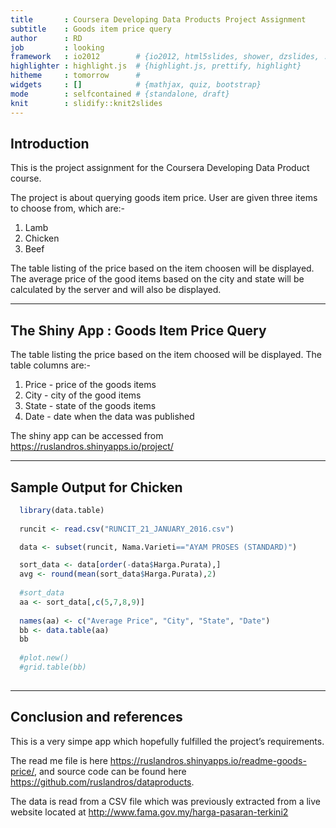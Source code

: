 ```yaml
---
title       : Coursera Developing Data Products Project Assignment
subtitle    : Goods item price query
author      : RD
job         : looking
framework   : io2012        # {io2012, html5slides, shower, dzslides, ...}
highlighter : highlight.js  # {highlight.js, prettify, highlight}
hitheme     : tomorrow      # 
widgets     : []            # {mathjax, quiz, bootstrap}
mode        : selfcontained # {standalone, draft}
knit        : slidify::knit2slides
---
```


## Introduction

This is the project assignment for the Coursera Developing Data Product course.

The project is about querying goods item price. User are given three items to choose from, which are:-

1. Lamb
2. Chicken
3. Beef

The table listing of the price based on the item choosen will be displayed.
The average price of the good items based on the city and state will be calculated by the server and will also be displayed.

---

## The Shiny App : Goods Item Price Query

The table listing the price based on the item choosed will be displayed. The table columns are:-

1. Price - price of the goods items
2. City - city of the good items
3. State - state of the goods items
4. Date - date when the data was published

The shiny app can be accessed from <https://ruslandros.shinyapps.io/project/>

---

## Sample Output for Chicken

``` r
  library(data.table)
  
  runcit <- read.csv("RUNCIT_21_JANUARY_2016.csv")

  data <- subset(runcit, Nama.Varieti=="AYAM PROSES (STANDARD)")

  sort_data <- data[order(-data$Harga.Purata),]
  avg <- round(mean(sort_data$Harga.Purata),2)
  
  #sort_data
  aa <- sort_data[,c(5,7,8,9)]
  
  names(aa) <- c("Average Price", "City", "State", "Date")
  bb <- data.table(aa)
  bb
  
  #plot.new()
  #grid.table(bb)
  
```

---

## Conclusion and references

This is a very simpe app which hopefully fulfilled the project's requirements.

The read me file is here <https://ruslandros.shinyapps.io/readme-goods-price/>, and source code can be found here <https://github.com/ruslandros/dataproducts>.

The data is read from a CSV file which was previously extracted from a live website located at <http://www.fama.gov.my/harga-pasaran-terkini2>

